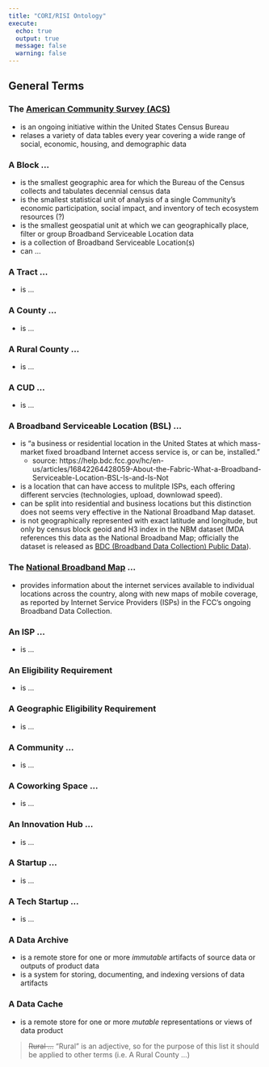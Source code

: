 ```yaml
---
title: "CORI/RISI Ontology"
execute:
  echo: true
  output: true
  message: false
  warning: false
---
```


## General Terms

### The [American Community Survey (ACS)](https://www.census.gov/programs-surveys/acs/data.html)
  - is an ongoing initiative within the United States Census Bureau
  - relases a variety of data tables every year covering a wide range of social, economic, housing, and demographic data

### A **Block** ...
  - is the smallest geographic area for which the Bureau of the Census collects and tabulates decennial census data
  - is the smallest statistical unit of analysis of a single Community's economic participation, social impact, and inventory of tech ecosystem resources (?)
  - is the smallest geospatial unit at which we can geographically place, filter or group Broadband Serviceable Location data
  - is a collection of Broadband Serviceable Location(s)
  - can ...

### A **Tract** ...
  - is ...

### A **County** ...
  - is ...

### A **Rural County** ...
  - is ...

### A **CUD** ...
  - is ...

### A **Broadband Serviceable Location** (BSL) ...

  - is “a business or residential location in the United States at which mass-market fixed broadband Internet access service is, or can be, installed.” 
      - source:  https://help.bdc.fcc.gov/hc/en-us/articles/16842264428059-About-the-Fabric-What-a-Broadband-Serviceable-Location-BSL-Is-and-Is-Not 
  - is a location that can have access to mulitple ISPs, each offering different servcies (technologies, upload, downlowad speed).
  - can be split into residential and business locations but this distinction does not seems very effective in the National Broadband Map dataset. 
  - is not geographically represented with exact latitude and longitude, but only by census block geoid and H3 index in the NBM dataset (MDA references this data as the National Broadband Map; officially the dataset is released as [BDC (Broadband Data Collection) Public Data](https://broadbandmap.fcc.gov/data-download/nationwide-data)).

### The [National Broadband Map](https://broadbandmap.fcc.gov/) ...
  - provides information about the internet services available to individual locations across the country, along with new maps of mobile coverage, as reported by Internet Service Providers (ISPs) in the FCC’s ongoing Broadband Data Collection.

### An **ISP** ...
  - is ...

### An **Eligibility Requirement**
  - is ...

### A **Geographic Eligibility Requirement**
  - is ...

### A **Community** ...
  - is ...

### A **Coworking Space** ...
  - is ...

### An **Innovation Hub** ...
  - is ...

### A **Startup** ...
  - is ...

### A **Tech Startup** ...
  - is ...

### A **Data Archive**
  - is a remote store for one or more _immutable_ artifacts of source data or outputs of product data
  - is a system for storing, documenting, and indexing versions of data artifacts

### A **Data Cache**
  - is a remote store for one or more _mutable_ representations or views of data product

> ~~Rural ...~~
> "Rural" is an adjective, so for the purpose of this list it should be applied to other terms (i.e. A Rural County ...)

